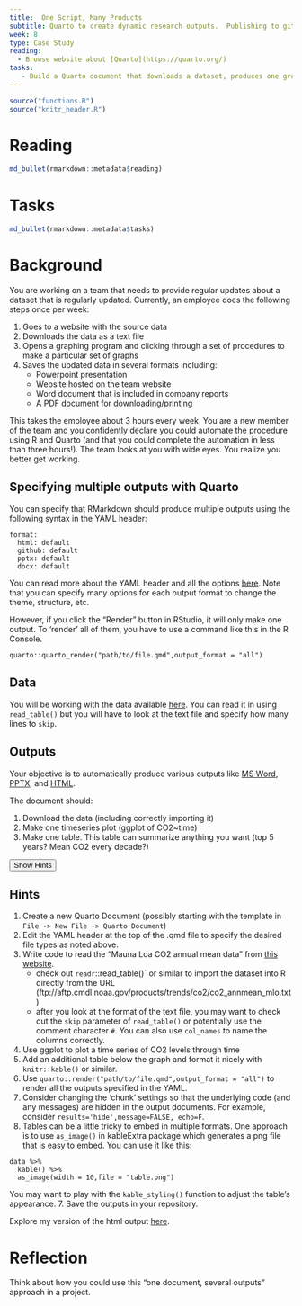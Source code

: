 ```yaml
---
title:  One Script, Many Products
subtitle: Quarto to create dynamic research outputs.  Publishing to github/word/html/etc
week: 8
type: Case Study
reading:
  - Browse website about [Quarto](https://quarto.org/)
tasks:
   - Build a Quarto document that downloads a dataset, produces one graph and one table, and exports to four different formats (HTML, GitHub Markdown, Word, Powerpoint).
---
```


```r
source("functions.R")
source("knitr_header.R")
```

# Reading

```r
md_bullet(rmarkdown::metadata$reading)
```

# Tasks

```r
md_bullet(rmarkdown::metadata$tasks)
```

# Background

You are working on a team that needs to provide regular updates about a dataset that is regularly updated.  Currently, an employee does the following steps once per week:

1. Goes to a website with the source data
2. Downloads the data as a text file
3. Opens a graphing program and clicking through a set of procedures to make a particular set of graphs
4. Saves the updated data in several formats including:
   * Powerpoint presentation
   * Website hosted on the team website
   * Word document that is included in company reports
   * A PDF document for downloading/printing
   
This takes the employee about 3 hours every week.  You are a new member of the team and you confidently declare you could automate the procedure using R and Quarto (and that you could complete the automation in less than three hours!).  The team looks at you with wide eyes.  You realize you better get working.

## Specifying multiple outputs with Quarto
You can specify that RMarkdown should produce multiple outputs using the following syntax in the YAML header:

```
format:
  html: default
  github: default
  pptx: default
  docx: default
```

You can read more about the YAML header and all the options [here](https://quarto.org/docs/authoring/front-matter.html).  Note that you can specify many options for each output format to change the theme, structure, etc.

However, if you click the "Render" button in RStudio, it will only make one output.  To 'render' all of them, you have to use a command like this in the R Console.

```
quarto::quarto_render("path/to/file.qmd",output_format = "all")
```

## Data
You will be working with the data available [here](https://www.esrl.noaa.gov/gmd/ccgg/trends/data.html). You can read it in using `read_table()` but you will have to look at the text file and specify how many lines to `skip`.  

## Outputs

Your objective is to automatically produce various outputs like [MS Word](CS_08_Template/CS_08_template.docx), [PPTX](CS_08_Template/CS_08_template.pptx), and [HTML](CS_08_Template/CS_08_template.html). 

The document should:

1. Download the data (including correctly importing it)
2. Make one timeseries plot (ggplot of CO2~time)
3. Make one table. This table can summarize anything you want (top 5 years?  Mean CO2 every decade?)

<div class="well">
<button data-toggle="collapse" class="btn btn-primary btn-sm round" data-target="#demo1">Show Hints</button>
<div id="demo1" class="collapse">

## Hints
1.  Create a new Quarto Document (possibly starting with the template in `File -> New File -> Quarto Document`)
2. Edit the YAML header at the top of the .qmd file to specify the desired file types as noted above.
3. Write code to read the "Mauna Loa CO2 annual mean data" from [this website](https://www.esrl.noaa.gov/gmd/ccgg/trends/data.html). 
   * check out `readr`::read_table()` or similar to import the dataset into R directly from the URL (ftp://aftp.cmdl.noaa.gov/products/trends/co2/co2_annmean_mlo.txt)
   * after you look at the format of the text file, you may want to check out the `skip` parameter of `read_table()` or potentially use the comment character `#`.  You can also use `col_names` to name the columns correctly.
4. Use ggplot to plot a time series of CO2 levels through time
5. Add an additional table below the graph and format it nicely with `knitr::kable()` or similar.  
6. Use `quarto::render("path/to/file.qmd",output_format = "all")` to render all the outputs specified in the YAML.
7. Consider changing the 'chunk' settings so that the underlying code (and any messages) are hidden in the output documents.  For example, consider `results='hide',message=FALSE, echo=F`.
8. Tables can be a little tricky to embed in multiple formats.  One approach is to use `as_image()` in kableExtra package which generates a png file that is easy to embed.  You can use it like this:
```
data %>% 
  kable() %>% 
  as_image(width = 10,file = "table.png")
```  
You may want to play with the `kable_styling()` function to adjust the table's appearance.
7. Save the outputs in your repository.
</div>
</div>

Explore my version of the html output [here](CS_08_Template/CS_08_template.html).

# Reflection

Think about how you could use this "one document, several outputs" approach in a project.
